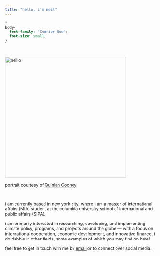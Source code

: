 ```yaml
---
title: "hello, i'm neil"
---
```


```css
*
body{
  font-family: "Courier New";
  font-size: small;
}
```

<br/>

<img src="pictures/neilio.jpg" alt="neilio" width="400"/>

portrait courtesy of [Quinlan Cooney](https://quinlancooney.com/)

<br/>

i am currently based in new york city, where i am a master of international affairs (MIA) student at the columbia university school of international and public affairs (SIPA).

i am primarily interested in researching, developing, and implementing climate policy, programs, and projects around the globe — with a focus on international cooperation, economic development, and innovative finance. i do dabble in other fields, some examples of which you may find on here!

feel free to get in touch with me by [email](mailto:neilkchin@gmail.com){.email} or to connect over social media.

